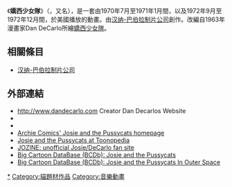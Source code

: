 {{Otheruses|subject=一部動畫作品|other=相關作品|嬌西少女隊}}
{{expand|time=2013-09-22T12:41:46+00:00}}
{{Infobox animanga/Headerofja
|標題=嬌西少女隊
|image= 
|日文名稱= ドラドラ子猫とチャカチャカ娘
|英文名稱= Josie and the Pussycats<br/>（Josie and the Pussy Cats）
|kana=
|romaji=
|common= 
}}
{{Infobox animanga/name
|original=  
|official= 
|formal= 
|common= 
}}
{{Infobox animanga/TVAnime
|標題      = 
|原案      =
|原作      = 
|導演      = 
|監修      = 
|企畫      = 
|系列構成  = 
|腳本      = 
|分鏡      = 
|演出      = 
|人物原案  = 
|人物設定  = 
|作畫監督  = 
|機械設定  = 
|美術監督  = 
|色彩設計  = 
|撮影監督  = 
|音響監督  = 
|音樂      = 
|音樂製作  = 
|動畫製作  = 
|製作      =   [[漢納巴伯拉動畫|Hanna-Barbera Productions]]
|播放電視台 = {{flagicon|USA}}  [[國家廣播公司|國家廣播公司]]
|其他電視台 = {{flagicon|Taiwan}}● [[卡通頻道|卡通頻道]]
|播放開始   =1970年7月12日
|播放結束   =1971年1月2日
|話數       = 	16
}}
{{Infobox animanga/TVAnime
|標題      = 嬌西少女隊<br/>（Josie and the Pussycats in Outer Space）
|原案      =
|原作      = 
|導演      = 
|監修      = 
|企畫      = 
|系列構成  = 
|腳本      = 
|分鏡      = 
|演出      = 
|人物原案  = 
|人物設定  = 
|作畫監督  = 
|機械設定  = 
|美術監督  = 
|色彩設計  = 
|撮影監督  = 
|音響監督  = 
|音樂      = 
|音樂製作  = 
|動畫製作  = 
|製作      = 
|播放電視台 = {{flagicon|USA}}  [[國家廣播公司|國家廣播公司]]
|其他電視台 = ● {{flagicon|Taiwan}}  [[Cartoon_Network|Cartoon Network]]
|播放開始   =1972年9月9日
|播放結束   =1972年12月23日
|話數       = 16
}}
{{Infobox animanga/Footerofja}}

《'''嬌西少女隊'''》（{{lang-en|''Josie and the Pussycats''}}，又名{{lang|en|''Josie and the Pussy Cats''}}），是一套由1970年7月至1971年1月間，以及1972年9月至1972年12月間，於美國播放的動畫。由[[漢納巴伯拉動畫|汉纳-巴伯拉制片公司]]創作。改編自1963年漫畫家Dan DeCarlo所繪[[嬌西少女隊_(漫畫)|嬌西少女隊]]。

== 相關條目 ==
*[[漢納巴伯拉動畫|汉纳-巴伯拉制片公司]]

== 外部連結 ==
* http://www.dandecarlo.com{{Wayback|url=http://www.dandecarlo.com/ |date=20110201145620 }} Creator Dan Decarlos Website
*{{IMDb title|id=0065307 |title=Josie and the Pussycats}}
*{{IMDb title|id=0068088 |title=Josie and the Pussycats in Outer Space}}
*[http://www.josie.com Archie Comics' Josie and the Pussycats homepage]{{Wayback|url=http://www.josie.com/ |date=20111007210136 }}
*[http://www.toonopedia.com/josiepus.htm Josie and the Pussycats at Toonopedia]
*[https://www.webcitation.org/query?url=http://www.geocities.com/jozinezine&date=2009-10-26+01:02:15 JOZINE: unofficial Josie/DeCarlo fan site]
*[http://www.bcdb.com/cartoons/Hanna-Barbera_Studios/G-J/Josie_and_the_Pussycats/index.html Big Cartoon DataBase (BCDb): Josie and the Pussycats]{{Dead link}}
*[http://www.bcdb.com/cartoons/Hanna-Barbera_Studios/G-J/Josie_and_the_Pussycats_in_Outer_Space/index.html Big Cartoon DataBase (BCDb): Josie and the Pussycats In Outer Space]{{Dead link}}

{{Hanna-Barbera Productions}}

[[Category:美國動畫影集|*]]
[[Category:貓題材作品|Category:貓題材作品]]
[[Category:音樂動畫|Category:音樂動畫]]